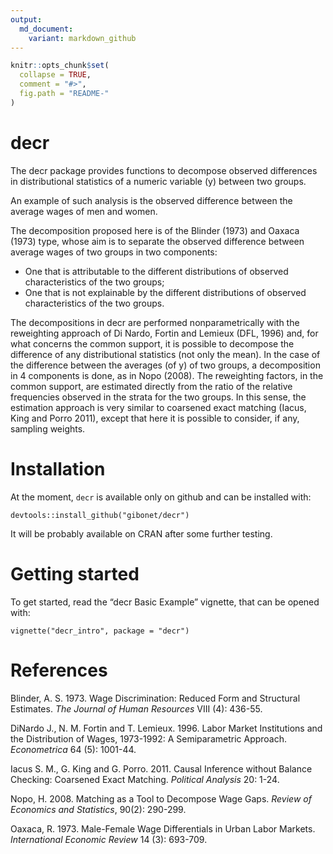 ```yaml
---
output:
  md_document:
    variant: markdown_github
---
```


<!-- README.md is generated from README.Rmd. Please edit that file -->

```r
knitr::opts_chunk$set(
  collapse = TRUE,
  comment = "#>",
  fig.path = "README-"
)
```


# decr

The decr package provides functions to decompose observed differences in distributional statistics of a numeric variable (y) between two groups.

An example of such analysis is the observed difference between the average wages of men and women.

The decomposition proposed here is of the Blinder (1973) and Oaxaca (1973) type, whose aim is to separate the observed difference between average wages of two groups in two components:

- One that is attributable to the different distributions of observed characteristics of the two groups;
- One that is not explainable by the different distributions of observed characteristics of the two groups.

The decompositions in decr are performed nonparametrically with the reweighting approach of Di Nardo, Fortin and Lemieux (DFL, 1996) and, for what concerns the common support, it is possible to decompose the difference of any distributional statistics (not only the mean). In the case of the difference between the averages (of y) of two groups, a decomposition in 4 components is done, as in Nopo (2008). The reweighting factors, in the common support, are estimated directly from the ratio of the relative frequencies observed in the strata for the two groups. In this sense, the estimation approach is very similar to coarsened exact matching (Iacus, King and Porro 2011), except that here it is possible to consider, if any, sampling weights.


# Installation

At the moment, `decr` is available only on github and can be installed with:

```
devtools::install_github("gibonet/decr")
```

It will be probably available on CRAN after some further testing.


# Getting started



To get started, read the "decr Basic Example" vignette, that can be opened with:

```
vignette("decr_intro", package = "decr")
```



# References

Blinder, A. S. 1973. Wage Discrimination: Reduced Form and Structural Estimates. *The Journal of Human Resources* VIII (4): 436-55.

DiNardo J., N. M. Fortin and T. Lemieux. 1996. Labor Market Institutions and the Distribution of Wages, 1973-1992: A Semiparametric Approach. *Econometrica* 64 (5): 1001-44.

Iacus S. M., G. King and G. Porro. 2011. Causal Inference without Balance Checking: Coarsened Exact Matching. *Political Analysis* 20: 1-24.

Nopo, H. 2008. Matching as a Tool to Decompose Wage Gaps. *Review of Economics and Statistics*, 90(2): 290-299.

Oaxaca, R. 1973. Male-Female Wage Differentials in Urban Labor Markets. *International Economic Review* 14 (3): 693-709.
